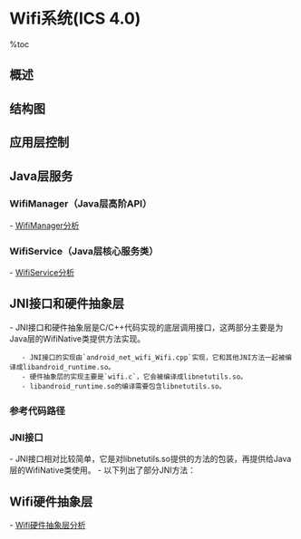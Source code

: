 = Wifi系统(ICS 4.0) =

%toc

== 概述 ==
{{{class="brush:text"
    参考Wifi的框架结构图，在Framework层将Wifi从横向分为4部分：
    1.应用层控制：包含WifiSettings、WifiEnabler、WifiLayer等。该层主要完成Wifi功能的启停、热点的扫描和连接等功能的用户层接口。
    2.Framework-Java层服务：WifiManager、WifiService、WifiStateMachine、WifiMonitor等。该层主要为应用层提供相应功能的接口。
    3.Framework-C++层控制端：android_net_wifi_wifi、wifi等。该层主要为Java层提供操作接口，并作为客户端向系统守护进程发送命令。
    4.Framework-守护进程：wpa_supplicant。该层主要和驱动层通讯，从而实现Wifi的功能。
    
    从纵向上分，大概可分为2部分：
    1.开关控制：WifiManager、WifiService。
    2.状态控制：WifiStateTracker、WifiMonitor。
}}}

== 结构图 ==
{{http:pic/wifi_framework2.png}}

== 应用层控制 ==

== Java层服务 ==
{{{class="brush:text"
    Java层的服务通常是我们所说的Service。就Wifi功能模块而言，它的服务端由Java代码实现，
主要分为高阶的API接口类WifiManager和低阶的API接口类WifiService。而核心功能主要包含以下模块：
    1. WifiStateMachine
    2. WifiMonitor
    3. WifiNative
}}}

=== WifiManager（Java层高阶API） ===
- [[WifiManager分析]]

=== WifiService（Java层核心服务类） ===
- [[WifiService分析]]

== JNI接口和硬件抽象层 ==
- JNI接口和硬件抽象层是C/C++代码实现的底层调用接口，这两部分主要是为Java层的WifiNative类提供方法实现。
    - JNI接口的实现由`android_net_wifi_Wifi.cpp`实现，它和其他JNI方法一起被编译成libandroid_runtime.so。
    - 硬件抽象层的实现主要是`wifi.c`，它会被编译成libnetutils.so。
    - libandroid_runtime.so的编译需要包含libnetutils.so。

=== 参考代码路径 ===
{{{class="brush:text"
frameworks/base/core/jni/android_net_wifi_Wifi.cpp
hardware/libhardware_legacy/wifi/Wifi.c
}}}

=== JNI接口 ===
- JNI接口相对比较简单，它是对libnetutils.so提供的方法的包装，再提供给Java层的WifiNative类使用。
- 以下列出了部分JNI方法：

{{{class="brush:c++"
static JNINativeMethod gWifiMethods[] = {
    { "loadDriver", "()Z",  (void *)android_net_wifi_loadDriver },
    { "isDriverLoaded", "()Z",  (void *)android_net_wifi_isDriverLoaded},
    { "unloadDriver", "()Z",  (void *)android_net_wifi_unloadDriver },
    { "startSupplicant", "()Z",  (void *)android_net_wifi_startSupplicant },
    { "startP2pSupplicant", "()Z",  (void *)android_net_wifi_startP2pSupplicant },
    { "stopSupplicant", "()Z", (void*) android_net_wifi_stopSupplicant },
    { "killSupplicant", "()Z",  (void *)android_net_wifi_killSupplicant },
    { "connectToSupplicant", "()Z",  (void *)android_net_wifi_connectToSupplicant },
    { "closeSupplicantConnection", "()V",  (void *)android_net_wifi_closeSupplicantConnection },
    // ......
}
}}}

== Wifi硬件抽象层 ==
- [[Wifi硬件抽象层分析]]
